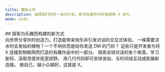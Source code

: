 ```yaml
---
title: 趣味上手
description: 选择我们的任一访问计划，即可在数秒内开始使用 X API。
mode: wide
---
```


<div id="explore-new-ways-to-build-for-fun">
  ## 探索为乐趣而构建的新方式
</div>

<CardGroup>
<Card title="创作艺术">
  向世界分享你的创造力。打造能带来快乐并引发对话的交互式体验。
</Card>

<Card title="连接硬件或小装置">
  一株需要浇水时会发帖的植物？一个不响铃而是给你发送 DM 的门铃？
  这些只是开发者为将 X 连接到物联网而打造的有趣作品中的一部分。
</Card>

<Card title="探索 API">
  探索全球对话的各个角落，学习新知、汲取灵感并拓宽视野。
</Card>

<Card title="管理或自动化你的 X 账号">
  用几行代码即可安排发帖、与时间线互动或拓展新连接。
</Card>

<Card title="让 X 保持怪趣">
  做自己，越小众越好。这就是 X。
</Card>
</CardGroup>
